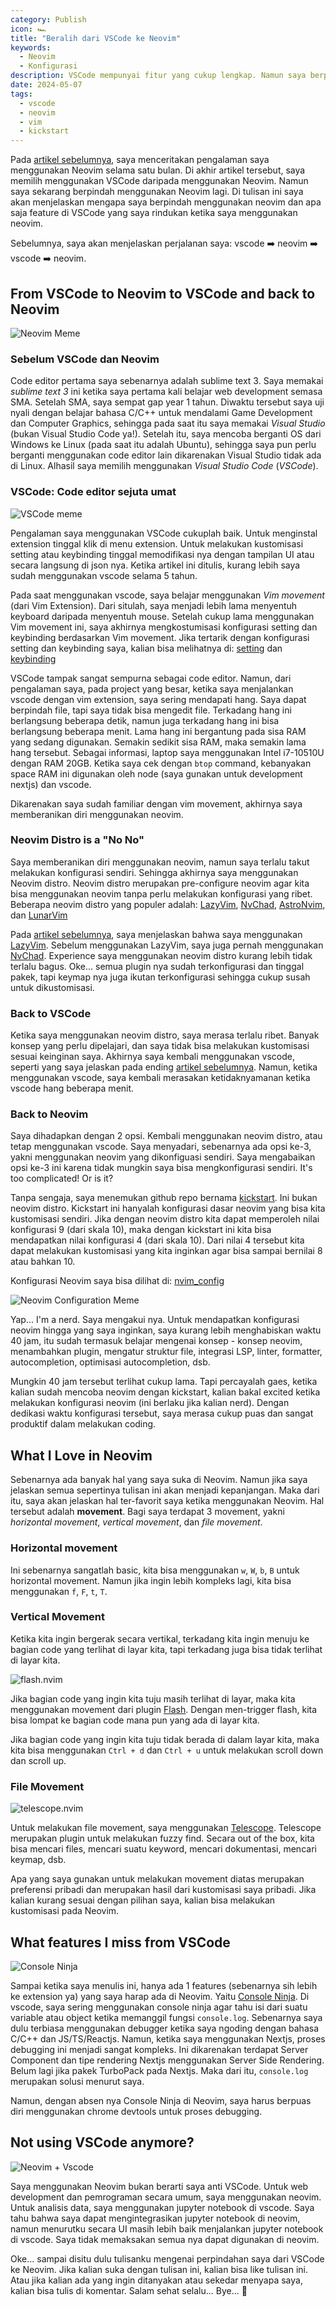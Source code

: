 ```yaml
---
category: Publish
icon: 🏎️
title: "Beralih dari VSCode ke Neovim"
keywords:
  - Neovim
  - Konfigurasi
description: VSCode mempunyai fitur yang cukup lengkap. Namun saya berpindah menggunakan Neovim. Pada tulisan ini saya akan menjelaskan mengapa saya berpindah dari VSCode ke Neovim dan apa saja fitur VSCode yang saya harap ada di Neovim.
date: 2024-05-07
tags:
  - vscode
  - neovim
  - vim
  - kickstart
---
```


Pada [artikel sebelumnya](https://alfarizi.vercel.app/blog/apakah-neovim-benar-benar-lebih-baik-daripada-vscode), saya menceritakan pengalaman saya menggunakan Neovim selama satu bulan. Di akhir artikel tersebut, saya memilih menggunakan VSCode daripada menggunakan Neovim. Namun saya sekarang berpindah menggunakan Neovim lagi. Di tulisan ini saya akan menjelaskan mengapa saya berpindah menggunakan neovim dan apa saja feature di VSCode yang saya rindukan ketika saya menggunakan neovim.

Sebelumnya, saya akan menjelaskan perjalanan saya: vscode ➡️ neovim ➡️ vscode ➡️ neovim.

## From VSCode to Neovim to VSCode and back to Neovim

<Image
  src="https://pbs.twimg.com/media/FYzjRcdWYAAuS6-.png"
  alt="Neovim Meme"
  scale={0.8}
/>


### Sebelum VSCode dan Neovim

Code editor pertama saya sebenarnya adalah sublime text 3. Saya memakai _sublime text 3_ ini ketika saya pertama kali belajar web development semasa SMA. Setelah SMA, saya sempat gap year 1 tahun. Diwaktu tersebut saya uji nyali dengan belajar bahasa C/C++ untuk mendalami Game Development dan Computer Graphics, sehingga pada saat itu saya memakai _Visual Studio_ (bukan Visual Studio Code ya!). Setelah itu, saya mencoba berganti OS dari Windows ke Linux (pada saat itu adalah Ubuntu), sehingga saya pun perlu berganti menggunakan code editor lain dikarenakan Visual Studio tidak ada di Linux. Alhasil saya memilih menggunakan _Visual Studio Code_ (_VSCode_).

### VSCode: Code editor sejuta umat

<Image
  src="https://i.redd.it/w7k2w1wk4yq61.png"
  alt="VSCode meme"
  scale={0.5}
/>

Pengalaman saya menggunakan VSCode cukuplah baik. Untuk menginstal extension tinggal klik di menu extension. Untuk melakukan kustomisasi setting atau keybinding tinggal memodifikasi nya dengan tampilan UI atau secara langsung di json nya. Ketika artikel ini ditulis, kurang lebih saya sudah menggunakan vscode selama 5 tahun.

Pada saat menggunakan vscode, saya belajar menggunakan _Vim movement_ (dari Vim Extension). Dari situlah, saya menjadi lebih lama menyentuh keyboard daripada menyentuh mouse. Setelah cukup lama menggunakan Vim movement ini, saya akhirnya mengkostumisasi konfigurasi setting dan keybinding berdasarkan Vim movement. Jika tertarik dengan konfigurasi setting dan keybinding saya, kalian bisa melihatnya di: [setting](https://github.com/alfariiizi/dotfiles/blob/main/dot_config/private_Code/User/settings.json) dan [keybinding](https://github.com/alfariiizi/dotfiles/blob/main/dot_config/private_Code/User/keybindings.json)

VSCode tampak sangat sempurna sebagai code editor. Namun, dari pengalaman saya, pada project yang besar, ketika saya menjalankan vscode dengan vim extension, saya sering mendapati hang. Saya dapat berpindah file, tapi saya tidak bisa mengedit file. Terkadang hang ini berlangsung beberapa detik, namun juga terkadang hang ini bisa berlangsung beberapa menit. Lama hang ini bergantung pada sisa RAM yang sedang digunakan. Semakin sedikit sisa RAM, maka semakin lama hang tersebut. Sebagai informasi, laptop saya menggunakan Intel i7-10510U dengan RAM 20GB. Ketika saya cek dengan `btop` command, kebanyakan space RAM ini digunakan oleh node (saya gunakan untuk development nextjs) dan vscode.

Dikarenakan saya sudah familiar dengan vim movement, akhirnya saya memberanikan diri menggunakan neovim.

### Neovim Distro is a "No No"

Saya memberanikan diri menggunakan neovim, namun saya terlalu takut melakukan konfigurasi sendiri. Sehingga akhirnya saya menggunakan Neovim distro. Neovim distro merupakan pre-configure neovim agar kita bisa menggunakan neovim tanpa perlu melakukan konfigurasi yang ribet. Beberapa neovim distro yang populer adalah: [LazyVim](https://www.lazyvim.org/), [NvChad](https://nvchad.com/), [AstroNvim](https://astronvim.com/), dan [LunarVim](https://www.lunarvim.org/)

Pada [artikel sebelumnya](https://alfarizi.vercel.app/blog/apakah-neovim-benar-benar-lebih-baik-daripada-vscode), saya menjelaskan bahwa saya menggunakan [LazyVim](https://www.lazyvim.org/). Sebelum menggunakan LazyVim, saya juga pernah menggunakan [NvChad](https://nvchad.com/). Experience saya menggunakan neovim distro kurang lebih tidak terlalu bagus. Oke... semua plugin nya sudah terkonfigurasi dan tinggal pakek, tapi keymap nya juga ikutan terkonfigurasi sehingga cukup susah untuk dikustomisasi.

### Back to VSCode

Ketika saya menggunakan neovim distro, saya merasa terlalu ribet. Banyak konsep yang perlu dipelajari, dan saya tidak bisa melakukan kustomisasi sesuai keinginan saya. Akhirnya saya kembali menggunakan vscode, seperti yang saya jelaskan pada ending [artikel sebelumnya](https://alfarizi.vercel.app/blog/apakah-neovim-benar-benar-lebih-baik-daripada-vscode). Namun, ketika menggunakan vscode, saya kembali merasakan ketidaknyamanan ketika vscode hang beberapa menit.

### Back to Neovim

Saya dihadapkan dengan 2 opsi. Kembali menggunakan neovim distro, atau tetap menggunakan vscode. Saya menyadari, sebenarnya ada opsi ke-3, yakni menggunakan neovim yang dikonfiguasi sendiri. Saya mengabaikan opsi ke-3 ini karena tidak mungkin saya bisa mengkonfigurasi sendiri. It's too complicated! Or is it?

Tanpa sengaja, saya menemukan github repo bernama [kickstart](https://github.com/nvim-lua/kickstart.nvim). Ini bukan neovim distro. Kickstart ini hanyalah konfigurasi dasar neovim yang bisa kita kustomisasi sendiri. Jika dengan neovim distro kita dapat memperoleh nilai konfigurasi 9 (dari skala 10), maka dengan kickstart ini kita bisa mendapatkan nilai konfigurasi 4 (dari skala 10). Dari nilai 4 tersebut kita dapat melakukan kustomisasi yang kita inginkan agar bisa sampai bernilai 8 atau bahkan 10.

Konfigurasi Neovim saya bisa dilihat di: [nvim_config](https://github.com/alfariiizi/nvim_config)

<Image
  src="https://i.redd.it/in0sqjbb9zr71.jpg"
  alt="Neovim Configuration Meme"
  scale={0.25}
/>

Yap... I'm a nerd. Saya mengakui nya. Untuk mendapatkan konfigurasi neovim hingga yang saya inginkan, saya kurang lebih menghabiskan waktu 40 jam, itu sudah termasuk belajar mengenai konsep - konsep neovim, menambahkan plugin, mengatur struktur file, integrasi LSP, linter, formatter, autocompletion, optimisasi autocompletion, dsb.

Mungkin 40 jam tersebut terlihat cukup lama. Tapi percayalah gaes, ketika kalian sudah mencoba neovim dengan kickstart, kalian bakal excited ketika melakukan konfigurasi neovim (ini berlaku jika kalian nerd). Dengan dedikasi waktu konfigurasi tersebut, saya merasa cukup puas dan sangat produktif dalam melakukan coding.

## What I Love in Neovim

Sebenarnya ada banyak hal yang saya suka di Neovim. Namun jika saya jelaskan semua sepertinya tulisan ini akan menjadi kepanjangan. Maka dari itu, saya akan jelaskan hal ter-favorit saya ketika menggunakan Neovim. Hal tersebut adalah **movement**. Bagi saya terdapat 3 movement, yakni _horizontal movement_, _vertical movement_, dan _file movement_.

### Horizontal movement

Ini sebenarnya sangatlah basic, kita bisa menggunakan `w`, `W`, `b`, `B` untuk horizontal movement. Namun jika ingin lebih kompleks lagi, kita bisa menggunakan `f`, `F`, `t`, `T`.

### Vertical Movement

Ketika kita ingin bergerak secara vertikal, terkadang kita ingin menuju ke bagian code yang terlihat di layar kita, tapi terkadang juga bisa tidak terlihat di layar kita.

<Image
  src="flash-nvim.gif"
  alt="flash.nvim"
  scale={1}
/>

Jika bagian code yang ingin kita tuju masih terlihat di layar, maka kita menggunakan movement dari plugin [Flash](https://github.com/folke/flash.nvim). Dengan men-trigger flash, kita bisa lompat ke bagian code mana pun yang ada di layar kita.

Jika bagian code yang ingin kita tuju tidak berada di dalam layar kita, maka kita bisa menggunakan `Ctrl + d` dan `Ctrl + u` untuk melakukan scroll down dan scroll up.

### File Movement

<Image
  src="find-files-telescope.gif"
  alt="telescope.nvim"
  scale={1}
/>

Untuk melakukan file movement, saya menggunakan [Telescope](https://github.com/nvim-telescope/telescope.nvim). Telescope merupakan plugin untuk melakukan fuzzy find. Secara out of the box, kita bisa mencari files, mencari suatu keyword, mencari dokumentasi, mencari keymap, dsb.

<Callout title="Preferensi Pribadi" status="note">
  Apa yang saya gunakan untuk melakukan movement diatas merupakan preferensi pribadi dan merupakan hasil dari kustomisasi saya pribadi. Jika kalian kurang sesuai dengan pilihan saya, kalian bisa melakukan kustomisasi pada Neovim.
</Callout>

## What features I miss from VSCode

<Image
  src="https://i.ytimg.com/vi/XR6OaznDwl8/maxresdefault.jpg"
  alt="Console Ninja"
  scale={0.2}
/>

Sampai ketika saya menulis ini, hanya ada 1 features (sebenarnya sih lebih ke extension ya) yang saya harap ada di Neovim. Yaitu [Console Ninja](https://marketplace.visualstudio.com/items?itemName=WallabyJs.console-ninja). Di vscode, saya sering menggunakan console ninja agar tahu isi dari suatu variable atau object ketika memanggil fungsi `console.log`. Sebenarnya saya dulu terbiasa menggunakan debugger ketika saya ngoding dengan bahasa C/C++ dan JS/TS/Reactjs. Namun, ketika saya menggunakan Nextjs, proses debugging ini menjadi sangat kompleks. Ini dikarenakan terdapat Server Component dan tipe rendering Nextjs menggunakan Server Side Rendering. Belum lagi jika pakek TurboPack pada Nextjs. Maka dari itu, `console.log` merupakan solusi menurut saya.

Namun, dengan absen nya Console Ninja di Neovim, saya harus berpuas diri menggunakan chrome devtools untuk proses debugging.

## Not using VSCode anymore?

<Image
  src="https://i.redd.it/f1lqhl6j5lp81.png"
  alt="Neovim + Vscode"
  scale={0.4}
/>

Saya menggunakan Neovim bukan berarti saya anti VSCode. Untuk web development dan pemrograman secara umum, saya menggunakan neovim. Untuk analisis data, saya menggunakan jupyter notebook di vscode. Saya tahu bahwa saya dapat mengintegrasikan jupyter notebook di neovim, namun menurutku secara UI masih lebih baik menjalankan jupyter notebook di vscode. Saya tidak memaksakan semua nya dapat digunakan di neovim.

Oke... sampai disitu dulu tulisanku mengenai perpindahan saya dari VSCode ke Neovim. Jika kalian suka dengan tulisan ini, kalian bisa like tulisan ini. Atau jika kalian ada yang ingin ditanyakan atau sekedar menyapa saya, kalian bisa tulis di komentar. Salam sehat selalu... Bye... 👋

